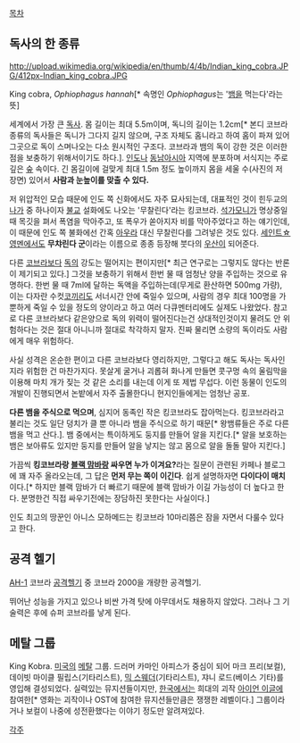 [[목차]]
== 독사의 한 종류 ==
http://upload.wikimedia.org/wikipedia/en/thumb/4/4b/Indian_king_cobra.JPG/412px-Indian_king_cobra.JPG

King cobra, ''Ophiophagus hannah''[* 속명인 ''Ophiophagus''는 '[[뱀]]을 먹는다'라는 뜻]

세계에서 가장 큰 [[독사]]. 몸 길이는 최대 5.5m이며, 독니의 길이는 1.2cm[* 본디 코브라 종류의 독사들은 독니가 그다지 길지 않으며, 구조 자체도 홈니라고 하여 홈이 파져 있어 그곳으로 독이 스며나오는 다소 원시적인 구조다. 코브라과 뱀의 독이 강한 것은 이러한 점을 보충하기 위해서이기도 하다.]. [[인도]]나 [[동남아시아]] 지역에 분포하며 서식지는 주로 깊은 [[숲]] 속이다. 긴 몸길이에 걸맞게 최대 1.5m 정도 높이까지 몸을 세울 수(사진의 저 장면) 있어서 '''사람과 눈높이를 맞출 수 있다.''' 

저 위압적인 모습 때문에 인도 쪽 신화에서도 자주 묘사되는데, 대표적인 것이 힌두교의 [[나가]] 중 하나이자 [[불교]] 설화에도 나오는 '무찰린다'라는 킹코브라. [[석가모니]]가 명상중일 때 목깃을 펴서 폭염을 막아주고, 또 폭우가 쏟아지자 비를 막아주었다고 하는 얘기인데, 이 때문에 인도 쪽 불화에선 간혹 [[아우라]] 대신 무찰린다를 그려넣은 것도 있다. [[세인트☆영멘]]에서도 '''무챠린다 군'''이라는 이름으로 종종 등장해 붓다의 [[우산]]이 되어준다. 

다른 [[코브라]]보다 [[독]]의 강도는 떨어지는 편이지만[* 최근 연구로는 그렇지도 않다는 반론이 제기되고 있다.] 그것을 보충하기 위해서 한번 물 때 엄청난 양을 주입하는 것으로 유명하다. 한번 물 때 7ml에 달하는 독액을 주입하는데(무게로 환산하면 500mg 가량), 이는 다자란 수컷[[코끼리]]도 서너시간 안에 죽일수 있으며, 사람의 경우 최대 100명을 가뿐하게 죽일 수 있을 정도의 양이라고 하고 여러 다큐멘터리에도 실제도 나왔었다. 참고로 다른 코브라보다 같은양으로 독의 위력이 떨어진다는건 상대적인것이지 물려도 안 위험하다는 것은 절대 아니니까 절대로 착각하지 말자. 진짜 물리면 소량의 독이라도 사람에게 매우 위험하다.

사실 성격은 온순한 편이고 다른 코브라보다 영리하지만, 그렇다고 해도 독사는 독사인지라 위험한 건 마찬가지다. 못살게 굴거나 괴롭혀 화나게 만들면 콧구멍 속의 울림막을 이용해 마치 개가 짖는 것 같은 소리를 내는데 이게 또 제법 무섭다. 이런 동물이 인도의 개발이 진행되면서 논밭에서 자주 출몰한다니 현지인들에게는 엄청난 공포.

'''다른 뱀을 주식으로 먹으며''', 심지어 동족인 작은 킹코브라도 잡아먹는다. 킹코브라라고 불리는 것도 일단 덩치가 클 뿐 아니라 뱀을 주식으로 하기 때문[* 왕뱀류들은 주로 다른 뱀을 먹고 산다.]. 뱀 중에서는 특이하게도 둥지를 만들어 알을 지킨다.[* 알을 보호하는 뱀은 보아류도 있지만 둥지를 만들어 알을 낳지는 않고 몸으로 알을 돌돌 말아 지킨다.]

가끔씩 '''킹코브라랑 [[블랙 맘바]]랑 싸우면 누가 이겨요?'''라는 질문이 관련된 카페나 블로그에 꽤 자주 올라오는데, 그 답은 '''먼저 무는 쪽이 이긴다'''. 쉽게 설명하자면 '''다이다이 매치'''이다.[* 하지만 블랙 맘바가 더 빠르기 때문에 블랙 맘바가 이길 가능성이 더 높다고 한다. 분명한건 직접 싸우기전에는 장담하진 못한다는 사실이다.]

인도 최고의 땅꾼인 아니스 모하메드는 킹코브라 10마리쯤은 잠을 자면서 다룰수 있다고 한다.
== 공격 헬기 ==
[[AH-1]] 코브라 [[공격헬기]] 중 코브라 2000을 개량한 공격헬기.

뛰어난 성능을 가지고 있으나 비싼 가격 탓에 아무데서도 채용하지 않았다. 그러나 그 기술력은 후에 슈퍼 코브라를 낳게 된다.

== 메탈 그룹 ==
King Kobra. [[미국]]의 [[메탈]] 그룹. 드러머 카마인 아피스가 중심이 되어 마크 프리(보컬), 데이빗 마이클 필립스(기타리스트), [[믹 스웨더]](기타리스트), 쟈니 로드(베이스 기타)를 영입해 결성되었다. 실력있는 뮤지션들이지만, [[한국]]에서는 희대의 괴작 [[아이언 이글]]에 참여한[* 영화는 괴작이나 OST에 참여한 뮤지션들만큼은 쟁쟁한 레벨이다.] 그룹이라거나 보컬이 나중에 성전환했다는 이야기 정도만 알려져있다.

[[각주]]
